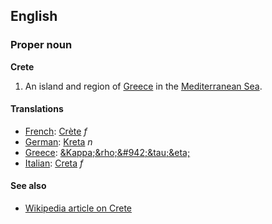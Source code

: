 ==English==
===Proper noun===
'''Crete'''

#An island and region of [[Greece]] in the [[Mediterranean Sea]].

====Translations====
*[[French]]: [[Crète]] ''f''
*[[German]]: [[Kreta]] ''n''
*[[Greece]]: [[&Kappa;&rho;&#942;&tau;&eta;]]
*[[Italian]]: [[Creta]] ''f''

====See also====
*[[en:Crete|Wikipedia article on Crete]]
